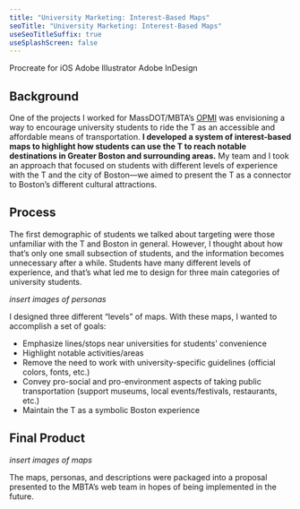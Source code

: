 ```yaml
---
title: "University Marketing: Interest-Based Maps"
seoTitle: "University Marketing: Interest-Based Maps"
useSeoTitleSuffix: true
useSplashScreen: false
---
```




<Underlining highlight>Procreate for iOS</Underlining> <Underlining highlight>Adobe Illustrator</Underlining> <Underlining highlight>Adobe InDesign</Underlining> 

## Background

One of the projects I worked for MassDOT/MBTA’s <a href="https://www.mass.gov/transportation-performance" target="_blank">OPMI</a>
 was envisioning a way to encourage university students to ride the T as an accessible and affordable means of transportation. 
**I developed a system of interest-based maps to highlight how students can use the T to reach notable destinations
  in Greater Boston and surrounding areas.** My team and I took an approach that focused on students with
   different levels of experience with the T and the city of Boston—we aimed to present the T as a connector
    to Boston’s different cultural attractions.

## Process

The first demographic of students we talked about targeting were those unfamiliar with the T and Boston in general. However, I thought about how that’s only one small subsection of students, and the information becomes unnecessary after a while. Students have many different levels of experience, and that’s what led me to design for three main categories of university students.

*insert images of personas*

I designed three different “levels” of maps.
With these maps, I wanted to accomplish a set of goals:
- Emphasize lines/stops near universities for students’ convenience
- Highlight notable activities/areas
- Remove the need to work with university-specific guidelines (official colors, fonts, etc.)
- Convey pro-social and pro-environment aspects of taking public transportation (support museums, local events/festivals, restaurants, etc.)
- Maintain the T as a symbolic Boston experience

## Final Product

*insert images of maps*

The maps, personas, and descriptions were packaged into a proposal presented to the MBTA’s web team in hopes of being implemented in the future.

